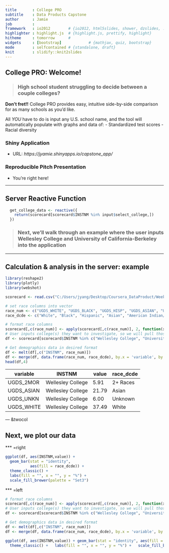 ---
title       : College PRO
subtitle    : Data Products Capstone
author      : Jamie
job         : 
framework   : io2012        # {io2012, html5slides, shower, dzslides, ...}
highlighter : highlight.js  # {highlight.js, prettify, highlight}
hitheme     : tomorrow      # 
widgets     : [bootstrap]            # {mathjax, quiz, bootstrap}
mode        : selfcontained # {standalone, draft}
knit        : slidify::knit2slides
---

## College PRO: Welcome!

> ### High school student struggling to decide between a couple colleges?

**Don't fret!!** College PRO provides easy, intuitive side-by-side comparison for as many schools as you'd like. 

All *YOU* have to do is input any U.S. school name, and the tool will automatically populate with graphs and data of:
- Standardized test scores
- Racial diversity

### Shiny Application
- URL: *https://jyamie.shinyapps.io/capstone_app/*

### Reproducible Pitch Presentation
- You're right here!

---

## Server Reactive Function

```r
  get_college_data <- reactive({
    return(scorecard[scorecard$INSTNM %in% input$select_college,])
  })
```
> ### Next, we'll walk through an example where the user inputs Wellesley College and University of California-Berkeley into the application

---

## Calculation & analysis in the server: example
```{r, include=FALSE}
library(reshape2)
library(plotly)
library(webshot)

scorecard <- read.csv("C:/Users/jyang/Desktop/Coursera_DataProduct/Week4/capstone_app/Data/2017-CollegeScorecard.csv",  stringsAsFactors = FALSE)

# set race columns into vector
race_num <- c("UGDS_WHITE", "UGDS_BLACK", "UGDS_HISP", "UGDS_ASIAN", "UGDS_AIAN", "UGDS_NHPI", "UGDS_2MOR", "UGDS_NRA", "UGDS_UNKN")
race_dcde <- c("White", "Black", "Hispanic", "Asian", "American Indian/Alaska Natives", "Native Hawaiian/Pacific Islander", "2+ Races", "Non-resident Aliens", "Unknown")

```

```{r,warning=FALSE, message=FALSE, eval=FALSE}
# format race columns
scorecard[,c(race_num)] <- apply(scorecard[,c(race_num)], 2, function(x) as.numeric(as.character(x))*100)
# User inputs college(s) they want to investigate, so we will pull those rows from the data
df <- scorecard[scorecard$INSTNM %in% c("Wellesley College", "University of California-Berkeley"),]

# Get demographics data in desired format
df <- melt(df[,c("INSTNM", race_num)])
df <- merge(df, data.frame(race_num, race_dcde), by.x = 'variable', by.y = 'race_num', all.x = TRUE)
head(df,4)
```

| variable | INSTNM | value | race_dcde |
-----------|--------|-------|-----------|
| UGDS_2MOR | Wellesley College | 5.91 | 2+ Races |
| UGDS_ASIAN | Wellesley College | 21.79 | Asian |
| UGDS_UNKN | Wellesley College | 6.00 | Unknown |
| UGDS_WHITE | Wellesley College | 37.49 | White |

--- &twocol

## Next, we plot our data

*** =right
```{r, warning=FALSE, message=FALSE, eval=FALSE}
ggplot(df, aes(INSTNM,value)) + 
  geom_bar(stat = "identity", 
           aes(fill = race_dcde)) +
  theme_classic() + 
  labs(fill = "", x = "", y = "%") +
  scale_fill_brewer(palette = "Set3")
```

*** =left
```{r, warning=FALSE, message=FALSE, echo=FALSE}
# format race columns
scorecard[,c(race_num)] <- apply(scorecard[,c(race_num)], 2, function(x) as.numeric(as.character(x))*100)
# User inputs college(s) they want to investigate, so we will pull those rows from the data
df <- scorecard[scorecard$INSTNM %in% c("Wellesley College", "University of California-Berkeley"),]

# Get demographics data in desired format
df <- melt(df[,c("INSTNM", race_num)])
df <- merge(df, data.frame(race_num, race_dcde), by.x = 'variable', by.y = 'race_num', all.x = TRUE)

ggplot(df, aes(INSTNM,value)) + geom_bar(stat = "identity", aes(fill = race_dcde)) + 
  theme_classic() +   labs(fill = "", x = "", y = "%") +   scale_fill_brewer(palette = "Set3")
```


